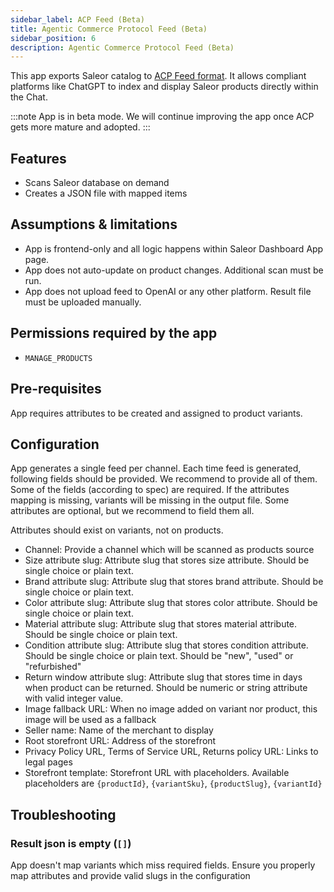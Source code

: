 ```yaml
---
sidebar_label: ACP Feed (Beta)
title: Agentic Commerce Protocol Feed (Beta)
sidebar_position: 6
description: Agentic Commerce Protocol Feed (Beta)
---
```



<AppMetadata
minSaleorVersion="3.21"
/>

This app exports Saleor catalog to [ACP Feed format](https://developers.openai.com/commerce/specs/feed). It allows
compliant platforms like ChatGPT to index and display Saleor products directly within the Chat.

:::note
App is in beta mode. We will continue improving the app once ACP gets more mature and adopted.
:::

## Features

- Scans Saleor database on demand
- Creates a JSON file with mapped items

## Assumptions & limitations

- App is frontend-only and all logic happens within Saleor Dashboard App page.
- App does not auto-update on product changes. Additional scan must be run.
- App does not upload feed to OpenAI or any other platform. Result file must be uploaded manually.

## Permissions required by the app

- `MANAGE_PRODUCTS`

## Pre-requisites

App requires attributes to be created and assigned to product variants.

## Configuration

App generates a single feed per channel. Each time feed is generated, following fields should be provided. We recommend
to provide all of them.
Some of the fields (according to spec) are required. If the attributes mapping is missing, variants will be missing in
the output file. Some attributes are optional,
but we recommend to field them all.

Attributes should exist on variants, not on products.

- Channel: Provide a channel which will be scanned as products source
- Size attribute slug: Attribute slug that stores size attribute. Should be single choice or plain text.
- Brand attribute slug: Attribute slug that stores brand attribute. Should be single choice or plain text.
- Color attribute slug: Attribute slug that stores color attribute. Should be single choice or plain text.
- Material attribute slug: Attribute slug that stores material attribute. Should be single choice or plain text.
- Condition attribute slug: Attribute slug that stores condition attribute. Should be single choice or plain text.
  Should be "new", "used" or "refurbished"
- Return window attribute slug: Attribute slug that stores time in days when product can be returned. Should be numeric
  or string attribute with valid integer value.
- Image fallback URL: When no image added on variant nor product, this image will be used as a fallback
- Seller name: Name of the merchant to display
- Root storefront URL: Address of the storefront
- Privacy Policy URL, Terms of Service URL, Returns policy URL: Links to legal pages
- Storefront template: Storefront URL with placeholders. Available placeholders are `{productId}`, `{variantSku}`,
  `{productSlug}`, `{variantId}`

## Troubleshooting

### Result json is empty (`[]`)

App doesn't map variants which miss required fields. Ensure you properly map attributes and provide valid slugs in the
configuration